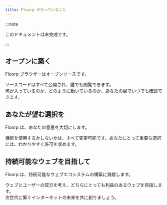 ```yaml
---
title: Floorp が行っていること
---
```



:::note

このドキュメントは未完成です。

:::

## オープンに築く

Floorp ブラウザーはオープンソースです。

ソースコードはすべて公開され、誰でも閲覧できます。\
何が入っているのか、どのように動いているのか、あなたの目でいつでも確認できます。

## あなたが望む選択を

Floorp は、あなたの意思を大切にします。

機能を使用するかしないかは、すべて変更可能です。あなたにとって重要な選択には、わかりやすく許可を求めます。

## 持続可能なウェブを目指して

Floorp は、持続可能なウェブエコシステムの構築に貢献します。

ウェブとユーザーの双方を考え、どちらにとっても利益のあるウェブを目指します。\
次世代に繋ぐインターネットの未来を共に創りましょう。

<Support />
